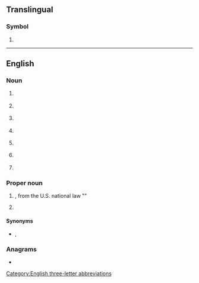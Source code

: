 {{also|aca|acá|aĉa|aça|-ača}}
==Translingual==

===Symbol===
{{mul-symbol}}

# {{IATA|General Juan N. Álvarez International Airport||Acapulco||Guerrero||Mexico}}

----

==English==

===Noun===
{{en-noun}}

# {{lb|en|military}} {{initialism of|en|[[airspace]] [[control]] [[authority]]}}
# {{lb|en|military}} {{initialism of|en|[[airspace]] [[coordination]] [[area]]}}
# {{lb|en|accounting}} {{initialism of|en|[[associate]] [[chartered accountant]]}}
# {{lb|en|anatomy}} {{initialism of|en|anterior cerebral artery}}
# {{lb|en|immunology}} {{initialism of|en|{{w|Anti-cardiolipin antibodies|anti-cardiolipin antibody}}}}
# {{lb|en|immunology}} {{initialism of|en|{{w|Anti-centromere antibodies|anti-centromere antibody}}}}
# {{lb|en|immunology}} {{initialism of|en|[[antigen]]-[[capture]] [[assay]]}}

===Proper noun===
{{en-proper noun}}

# {{lb|en|US|politics}} {{initialism of|en|[[affordable|Affordable]] [[care|Care]] [[act|Act]]|gloss=H.R. 3590}}, from the U.S. national law "{{w|lang=en|Affordable Care Act}}" {{gloss|Patient Protection and Affordable Care Act}}
# {{initialism of|en|{{w|Adult Children of Alcoholics}}}}

====Synonyms====
* {{sense|Affordable Care Act}} {{l|en|ObamaCare}}, {{l|en|PPACA}}

===Anagrams===
* {{anagrams|en|a=aac|AA-C|AAC|CAA}}

[[Category:English three-letter abbreviations]]